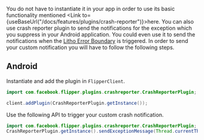 
You do not have to instantiate it in your app in order to use its basic functionality mentioned <Link to={useBaseUrl("/docs/features/plugins/crash-reporter")}>here</Link>. You can also use crash reporter plugin to send the notifications for the exception which you suppress in your Android application. You could even use it to send the notifications when the [Litho Error Boundary](https://fblitho.com/docs/error-boundaries) is triggered. In order to send your custom notification you will have to follow the following steps.

## Android

Instantiate and add the plugin in `FlipperClient`.
```java
import com.facebook.flipper.plugins.crashreporter.CrashReporterPlugin;

client.addPlugin(CrashReporterPlugin.getInstance());
```

Use the following API to trigger your custom crash notification.

```java
import com.facebook.flipper.plugins.crashreporter.CrashReporterPlugin;
CrashReporterPlugin.getInstance().sendExceptionMessage(Thread.currentThread(), error);
```

